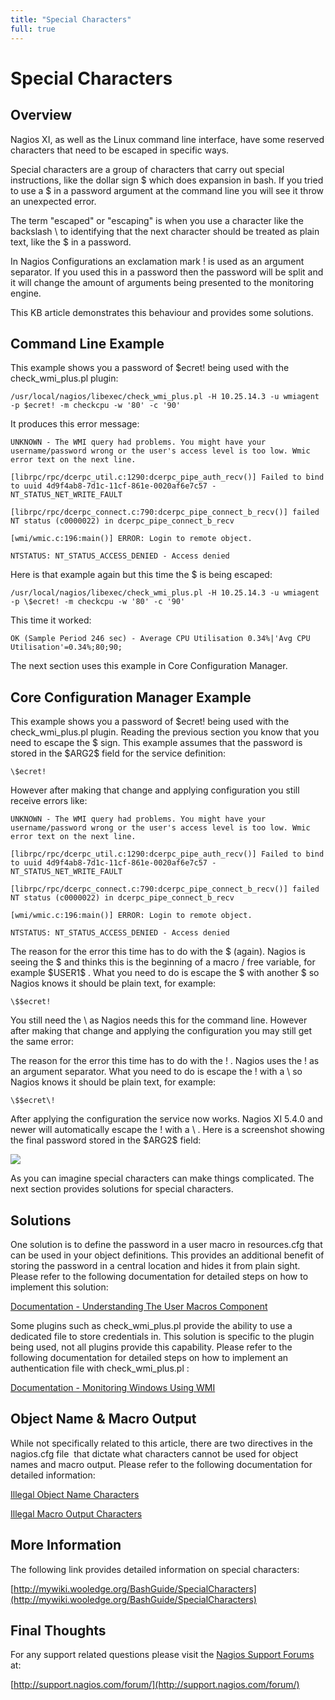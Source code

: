 ---
title: "Special Characters"
full: true
---

# Special Characters

## 

## Overview

Nagios XI, as well as the Linux command line interface, have some reserved characters that need to be escaped in specific ways.

Special characters are a group of characters that carry out special instructions, like the dollar sign \$ which does expansion in bash. If you tried to use a \$ in a password argument at the command line you will see it throw an unexpected error.

The term "escaped" or "escaping" is when you use a character like the backslash \\ to identifying that the next character should be treated as plain text, like the \$ in a password.

In Nagios Configurations an exclamation mark ! is used as an argument separator. If you used this in a password then the password will be split and it will change the amount of arguments being presented to the monitoring engine.

This KB article demonstrates this behaviour and provides some solutions.

## Command Line Example

This example shows you a password of \$ecret! being used with the check_wmi_plus.pl plugin:
```
/usr/local/nagios/libexec/check_wmi_plus.pl -H 10.25.14.3 -u wmiagent -p $ecret! -m checkcpu -w '80' -c '90'
```
It produces this error message:
```
UNKNOWN - The WMI query had problems. You might have your username/password wrong or the user's access level is too low. Wmic error text on the next line.
[librpc/rpc/dcerpc_util.c:1290:dcerpc_pipe_auth_recv()] Failed to bind to uuid 4d9f4ab8-7d1c-11cf-861e-0020af6e7c57 - NT_STATUS_NET_WRITE_FAULT
[librpc/rpc/dcerpc_connect.c:790:dcerpc_pipe_connect_b_recv()] failed NT status (c0000022) in dcerpc_pipe_connect_b_recv
[wmi/wmic.c:196:main()] ERROR: Login to remote object.
NTSTATUS: NT_STATUS_ACCESS_DENIED - Access denied
```
Here is that example again but this time the \$ is being escaped:
```
/usr/local/nagios/libexec/check_wmi_plus.pl -H 10.25.14.3 -u wmiagent -p \$ecret! -m checkcpu -w '80' -c '90'
```
This time it worked:
```
OK (Sample Period 246 sec) - Average CPU Utilisation 0.34%|'Avg CPU Utilisation'=0.34%;80;90;
```
The next section uses this example in Core Configuration Manager.

## Core Configuration Manager Example

This example shows you a password of \$ecret! being used with the check_wmi_plus.pl plugin. Reading the previous section you know that you need to escape the \$ sign. This example assumes that the password is stored in the \$ARG2\$ field for the service definition:
```
\$ecret!
```
However after making that change and applying configuration you still receive errors like:
```
UNKNOWN - The WMI query had problems. You might have your username/password wrong or the user's access level is too low. Wmic error text on the next line.
[librpc/rpc/dcerpc_util.c:1290:dcerpc_pipe_auth_recv()] Failed to bind to uuid 4d9f4ab8-7d1c-11cf-861e-0020af6e7c57 - NT_STATUS_NET_WRITE_FAULT
[librpc/rpc/dcerpc_connect.c:790:dcerpc_pipe_connect_b_recv()] failed NT status (c0000022) in dcerpc_pipe_connect_b_recv
[wmi/wmic.c:196:main()] ERROR: Login to remote object.
NTSTATUS: NT_STATUS_ACCESS_DENIED - Access denied
```
The reason for the error this time has to do with the \$ (again). Nagios is seeing the \$ and thinks this is the beginning of a macro / free variable, for example \$USER1\$ . What you need to do is escape the \$ with another \$ so Nagios knows it should be plain text, for example:
```
\$$ecret!
```
You still need the \\ as Nagios needs this for the command line. However after making that change and applying the configuration you may still get the same error:

The reason for the error this time has to do with the ! . Nagios uses the ! as an argument separator. What you need to do is escape the ! with a \\ so Nagios knows it should be plain text, for example:
```
\$$ecret\!
```
After applying the configuration the service now works. Nagios XI 5.4.0 and newer will automatically escape the ! with a \\ . Here is a screenshot showing the final password stored in the \$ARG2\$ field:

![](https://support.nagios.com/kb/assets/Screenshots/Nagios_XI_Special_Characters/01_CCM_Example.png)

As you can imagine special characters can make things complicated. The next section provides solutions for special characters.

## Solutions

One solution is to define the password in a user macro in resources.cfg that can be used in your object definitions. This provides an additional benefit of storing the password in a central location and hides it from plain sight. Please refer to the following documentation for detailed steps on how to implement this solution:

[Documentation - Understanding The User Macros Component](https://assets.nagios.com/downloads/nagiosxi/docs/Understanding-The-User-Macros-Component.pdf "Understanding The User Macros Component")

Some plugins such as check_wmi_plus.pl provide the ability to use a dedicated file to store credentials in. This solution is specific to the plugin being used, not all plugins provide this capability. Please refer to the following documentation for detailed steps on how to implement an authentication file with check_wmi_plus.pl :

[Documentation - Monitoring Windows Using WMI](https://assets.nagios.com/downloads/nagiosxi/docs/Monitoring-Windows-Using-WMI-and-Nagios-XI.pdf "Monitoring Windows Using WMI")

## Object Name & Macro Output

While not specifically related to this article, there are two directives in the nagios.cfg file  that dictate what characters cannot be used for object names and macro output. Please refer to the following documentation for detailed information:

[Illegal Object Name Characters](https://assets.nagios.com/downloads/nagioscore/docs/nagioscore/4/en/configmain.html?#illegal_object_name_chars "Illegal Object Name Characters")

[Illegal Macro Output Characters](https://assets.nagios.com/downloads/nagioscore/docs/nagioscore/4/en/configmain.html#illegal_macro_output_chars "Illegal Macro Output Characters")

## More Information

The following link provides detailed information on special characters:

[http://mywiki.wooledge.org/BashGuide/SpecialCharacters](http://mywiki.wooledge.org/BashGuide/SpecialCharacters)

## Final Thoughts

For any support related questions please visit the [Nagios Support Forums](http://support.nagios.com/forum/) at:

[http://support.nagios.com/forum/](http://support.nagios.com/forum/)
